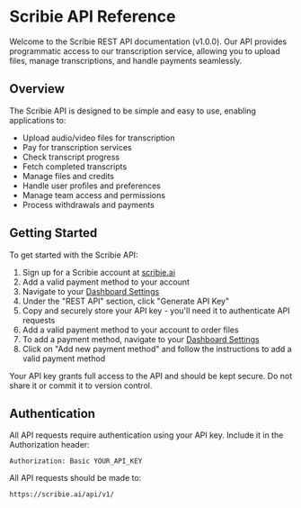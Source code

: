 # Scribie API Reference

Welcome to the Scribie REST API documentation (v1.0.0). Our API provides programmatic access to our transcription service, allowing you to upload files, manage transcriptions, and handle payments seamlessly.

## Overview

The Scribie API is designed to be simple and easy to use, enabling applications to:

- Upload audio/video files for transcription
- Pay for transcription services
- Check transcript progress
- Fetch completed transcripts
- Manage files and credits
- Handle user profiles and preferences
- Manage team access and permissions
- Process withdrawals and payments

## Getting Started

To get started with the Scribie API:

1. Sign up for a Scribie account at [scribie.ai](https://scribie.ai)
2. Add a valid payment method to your account
3. Navigate to your [Dashboard Settings](https://scribie.ai/settings/rest-api)
4. Under the "REST API" section, click "Generate API Key"
5. Copy and securely store your API key - you'll need it to authenticate API requests
6. Add a valid payment method to your account to order files
7. To add a payment method, navigate to your [Dashboard Settings](https://scribie.ai/settings/payment-methods)
8. Click on "Add new payment method" and follow the instructions to add a valid payment method

Your API key grants full access to the API and should be kept secure. Do not share it or commit it to version control.

## Authentication

All API requests require authentication using your API key. Include it in the Authorization header:

```
Authorization: Basic YOUR_API_KEY
```

All API requests should be made to:

```http copy
https://scribie.ai/api/v1/
```
